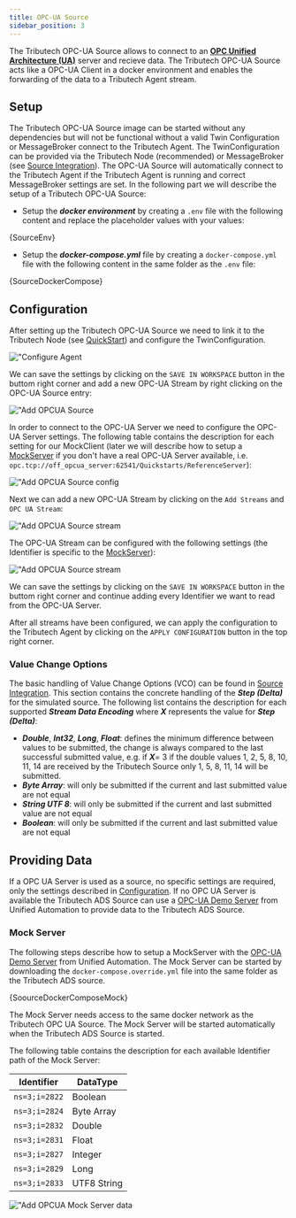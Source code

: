 ```yaml
---
title: OPC-UA Source
sidebar_position: 3
---
```



The Tributech OPC-UA Source allows to connect to an [**OPC Unified Architecture (UA)**](https://opcfoundation.org/about/opc-technologies/opc-ua/) server and recieve data.  The Tributech OPC-UA Source acts like a OPC-UA Client in a docker environment and enables the forwarding of the data to a Tributech Agent stream.

## Setup
The Tributech OPC-UA Source image can be started without any dependencies but will not be functional without a valid Twin Configuration or MessageBroker connect to the Tributech Agent. The TwinConfiguration can be provided via the Tributech Node (recommended) or MessageBroker (see [Source Integration](../source_integration#twin-model)). The OPC-UA Source will automatically connect to the Tributech Agent if the Tributech Agent is running and correct MessageBroker settings are set. In the following part we will describe the setup of a Tributech OPC-UA Source:

 - Setup the ***docker environment*** by creating a `.env` file with the following content and replace the placeholder values with your values:

<CodeBlock className="language-plain" title=".env">{SourceEnv}</CodeBlock>

- Setup the ***docker-compose.yml*** file by creating a `docker-compose.yml` file with the following content in the same folder as the  `.env` file:

<CodeBlock className="language-yml" title="docker-compose.yml">{SourceDockerCompose}</CodeBlock>

## Configuration

After setting up the Tributech OPC-UA Source we need to link it to the Tributech Node (see [QuickStart](../quickstart.mdx#link-agent)) and configure the TwinConfiguration.

![**"Configure Agent**](../img/node-agent-configure.png)

We can save the settings by clicking on the `SAVE IN WORKSPACE` button in the buttom right corner and add a new OPC-UA Stream by right clicking on the OPC-UA Source entry:

![**"Add OPCUA Source**](../img/node-source-opcua-add.png)

In order to connect to the OPC-UA Server we need to configure the OPC-UA Server settings. The following table contains the description for each setting for our MockClient (later we will describe how to setup a [MockServer](#mock-server) if you don't have a real OPC-UA Server available, i.e. `opc.tcp://off_opcua_server:62541/Quickstarts/ReferenceServer`):


![**"Add OPCUA Source config**](../img/node-source-opcua-add-config.png)

Next we can add a new OPC-UA Stream by clicking on the `Add Streams` and `OPC UA Stream`:

![**"Add OPCUA Source stream**](../img/node-source-opcua-add-stream.png)

The OPC-UA Stream can be configured with the following settings (the Identifier is specific to the [MockServer](#mock-server)):

![**"Add OPCUA Source stream**](../img/node-source-opcua-add-stream-config.png)


We can save the settings by clicking on the `SAVE IN WORKSPACE` button in the buttom right corner and continue adding every Identifier we want to read from the OPC-UA Server.

After all streams have been configured, we can apply the configuration to the Tributech Agent by clicking on the `APPLY CONFIGURATION` button in the top right corner.

### Value Change Options
The basic handling of Value Change Options (VCO) can be found in [Source Integration](../source_integration.md). This section contains the concrete handling of the ***Step (Delta)*** for the simulated source. The following list contains the description for each supported ***Stream Data Encoding*** where ***X*** represents the value for ***Step (Delta)***:

- ***Double***, ***Int32***, ***Long***, ***Float***: defines the minimum difference between values to be submitted, the change is always compared to the last successful submitted value, e.g. if ***X***= 3 if the double values 1, 2, 5, 8, 10, 11, 14 are received by the Tributech Source only 1, 5, 8, 11, 14 will be submitted.
- ***Byte Array***: will only be submitted if the current and last submitted value are not equal 
- ***String UTF 8***: will only be submitted if the current and last submitted value are not equal
- ***Boolean***: will only be submitted if the current and last submitted value are not equal

## Providing Data
If a OPC UA Server is used as a source, no specific settings are required, only the settings described in [Configuration](#configuration). If no OPC UA Server is available the Tributech ADS Source can use a [OPC-UA Demo Server](https://www.unified-automation.com/products/development-tools/uaexpert.html) from Unified Automation to provide data to the Tributech ADS Source. 

### Mock Server
The following steps describe how to setup a MockServer with the [OPC-UA Demo Server](https://www.unified-automation.com/products/development-tools/uaexpert.html) from Unified Automation. The Mock Server can be started by downloading the `docker-compose.override.yml` file into the same folder as the Tributech ADS source. 

<CodeBlock className="language-yml" title="docker-compose.override.yml">{SoourceDockerComposeMock}</CodeBlock>

The Mock Server needs access to the same docker network as the Tributech OPC UA Source. The Mock Server will be started automatically when the Tributech ADS Source is started.

The following table contains the description for each available Identifier path of the Mock Server:

| Identifier | DataType |
| --- | --- |
| `ns=3;i=2822` | Boolean |
| `ns=3;i=2824` | Byte Array |
| `ns=3;i=2832` | Double |
| `ns=3;i=2831` | Float |
| `ns=3;i=2827` | Integer |
| `ns=3;i=2829` | Long |
| `ns=3;i=2833` | UTF8 String |

![**"Add OPCUA Mock Server data**](../img/node-source-opcua-mock-data-graph.png)

